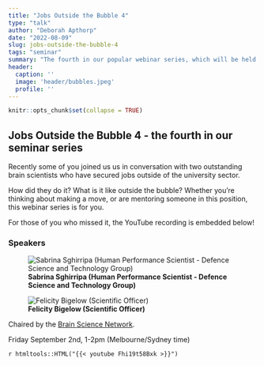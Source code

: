 ```yaml
---
title: "Jobs Outside the Bubble 4"
type: "talk"
author: "Deborah Apthorp"
date: "2022-08-09"
slug: jobs-outside-the-bubble-4
tags: "seminar"
summary: "The fourth in our popular webinar series, which will be held on Friday, September 2nd 2022, from 1-2pm (Melbourne/Sydney time)."
header:
  caption: ''
  image: 'header/bubbles.jpeg'
  profile: ''
---
```


```r
knitr::opts_chunk$set(collapse = TRUE)
```

## Jobs Outside the Bubble 4 - the fourth in our seminar series

Recently some of you joined us us in conversation with two outstanding brain scientists who have secured jobs outside of the university sector.

How did they do it? What is it like outside the bubble? Whether you’re thinking about making a move, or are mentoring someone in this position, this webinar series is for you.

For those of you who missed it, the YouTube recording is embedded below! 

### Speakers


![**Sabrina Sghirripa (Human Performance Scientist - Defence Science and Technology Group)**](Sabrina.png)


![**Felicity Bigelow (Scientific Officer)**](Felicity.png)


Chaired by the [Brain Science Network](https://emcrbrainsciencenetwork.com.au/). 

Friday September 2nd, 1-2pm (Melbourne/Sydney time)

`r htmltools::HTML("{{< youtube Fhi19t58Bxk >}}")`







